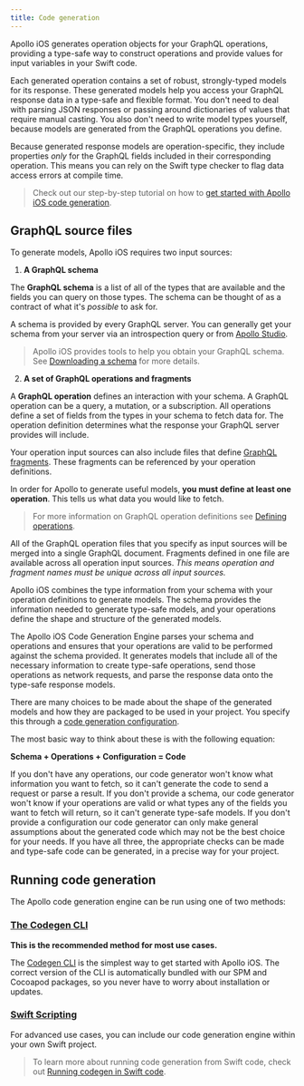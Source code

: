 ```yaml
---
title: Code generation
---
```


Apollo iOS generates operation objects for your GraphQL operations, providing a type-safe way to construct operations and provide values for input variables in your Swift code.

Each generated operation contains a set of robust, strongly-typed models for its response. These generated models help you access your GraphQL response data in a type-safe and flexible format. You don't need to deal with parsing JSON responses or passing around dictionaries of values that require manual casting. You also don't need to write model types yourself, because models are generated from the GraphQL operations you define.

Because generated response models are operation-specific, they include properties _only_ for the GraphQL fields included in their corresponding operation. This means you can rely on the Swift type checker to flag data access errors at compile time.

> Check out our step-by-step tutorial on how to [get started with Apollo iOS code generation](./../tutorial/codegen-getting-started).

## GraphQL source files

To generate models, Apollo iOS requires two input sources:

1. **A GraphQL schema**

The **GraphQL schema** is a list of all of the types that are available and the fields you can query on those types. The schema can be thought of as a contract of what it's _possible_ to ask for.

A schema is provided by every GraphQL server. You can generally get your schema from your server via an introspection query or from [Apollo Studio](https://www.apollographql.com/docs/studio/).

> Apollo iOS provides tools to help you obtain your GraphQL schema. See [Downloading a schema](./downloading-schema/) for more details.

2. **A set of GraphQL operations and fragments**

A **GraphQL operation** defines an interaction with your schema. A GraphQL operation can be a query, a mutation, or a subscription. All operations define a set of fields from the types in your schema to fetch data for. The operation definition determines what the response your GraphQL server provides will include.

Your operation input sources can also include files that define [GraphQL fragments](./../fetching/fragments). These fragments can be referenced by your operation definitions.

In order for Apollo to generate useful models, **you must define at least one operation**. This tells us what data you would like to fetch.

> For more information on GraphQL operation definitions see [Defining operations](../fetching/fetching-data#defining-operations).

All of the GraphQL operation files that you specify as input sources will be merged into a single GraphQL document. Fragments defined in one file are available across all operation input sources. _This means operation and fragment names must be unique across all input sources._

Apollo iOS combines the type information from your schema with your operation definitions to generate models. The schema provides the information needed to generate type-safe models, and your operations define the shape and structure of the generated models.

The Apollo iOS Code Generation Engine parses your schema and operations and ensures that your operations are valid to be performed against the schema provided. It generates models that include all of the necessary information to create type-safe operations, send those operations as network requests, and parse the response data onto the type-safe response models.

There are many choices to be made about the shape of the generated models and how they are packaged to be used in your project. You specify this through a [code generation configuration](./codegen-configuration).

The most basic way to think about these is with the following equation:

**Schema + Operations + Configuration = Code**

If you don't have any operations, our code generator won't know what information you want to fetch, so it can't generate the code to send a request or parse a result. If you don't provide a schema, our code generator won't know if your operations are valid or what types any of the fields you want to fetch will return, so it can't generate type-safe models. If you don't provide a configuration our code generator can only make general assumptions about the generated code which may not be the best choice for your needs. If you have all three, the appropriate checks can be made and type-safe code can be generated, in a precise way for your project.

## Running code generation

The Apollo code generation engine can be run using one of two methods:

### [The Codegen CLI](./codegen-cli)

**This is the recommended method for most use cases.**

The [Codegen CLI](./codegen-cli) is the simplest way to get started with Apollo iOS. The correct version of the CLI is automatically bundled with our SPM and Cocoapod packages, so you never have to worry about installation or updates.

### [Swift Scripting](./run-codegen-in-swift-code)

For advanced use cases, you can include our code generation engine within your own Swift project.

> To learn more about running code generation from Swift code, check out [Running codegen in Swift code](./run-codegen-in-swift-code).
